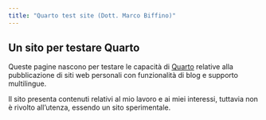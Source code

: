 ```yaml
---
title: "Quarto test site (Dott. Marco Biffino)"
---
```


## Un sito per testare Quarto

Queste pagine nascono per testare le capacità di [Quarto](https://quarto.org) relative alla pubblicazione di siti web personali con funzionalità di blog e supporto multilingue.

Il sito presenta contenuti relativi al mio lavoro e ai miei interessi, tuttavia non è rivolto all'utenza, essendo un sito sperimentale.